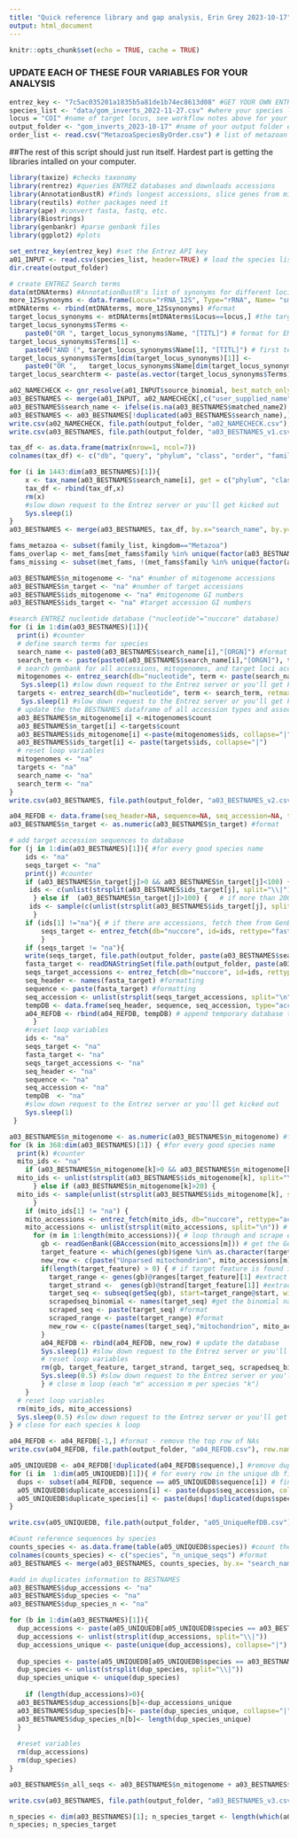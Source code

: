 ---
title: "Quick reference library and gap analysis, Erin Grey 2023-10-17"
output: html_document
---

```{r setup, include=FALSE}
knitr::opts_chunk$set(echo = TRUE, cache = TRUE)
```

### UPDATE EACH OF THESE FOUR VARIABLES FOR YOUR ANALYSIS
```{r define_variables}
entrez_key <- "7c5ac035201a1835b5a81de1b74ec8613d08" #GET YOUR OWN ENTREZ KEY AND PUT IT HERE!!!!!
species_list <- "data/gom_inverts_2022-11-27.csv" #where your species list lives
locus = "COI" #name of target locus, see workflow notes above for your choices
output_folder <- "gom_inverts_2023-10-17" #name of your output folder every time
order_list <- read.csv("MetazoaSpeciesByOrder.csv") # list of metazoan orders, updated occasionally (see date in file name)
```


##The rest of this script should just run itself. Hardest part is getting the libraries intalled on your computer.
```{r load_packages_and_terms}
library(taxize) #checks taxonomy
library(rentrez) #queries ENTREZ databases and downloads accessions
library(AnnotationBustR) #finds longest accessions, slice genes from mitogenomes
library(reutils) #other packages need it
library(ape) #convert fasta, fastq, etc.
library(Biostrings)
library(genbankr) #parse genbank files
library(ggplot2) #plots

set_entrez_key(entrez_key) #set the Entrez API key
a01_INPUT <- read.csv(species_list, header=TRUE) # load the species list
dir.create(output_folder)

# create ENTREZ Search terms
data(mtDNAterms) #AnnotationBustR's list of synonyms for different loci
more_12Ssynonyms <- data.frame(Locus="rRNA_12S", Type="rRNA", Name= "small ribosomal RNA subunit RNA") # other synonyms that we find go here and get added to AnnotationBustR's list
mtDNAterms <- rbind(mtDNAterms, more_12Ssynonyms) #format
target_locus_synonyms <- mtDNAterms[mtDNAterms$Locus==locus,] #the target synonyms
target_locus_synonyms$Terms <- 
    paste0("OR ", target_locus_synonyms$Name, "[TITL]") # format for ENTREZ search terms
target_locus_synonyms$Terms[1] <- 
    paste0("AND (", target_locus_synonyms$Name[1], "[TITL]") # first term starts with "AND ("
target_locus_synonyms$Terms[dim(target_locus_synonyms)[1]] <- 
    paste0("OR ",   target_locus_synonyms$Name[dim(target_locus_synonyms)[1]], "[TITL])") #last term ends with a ")"
target_locus_searchterm <- paste(as.vector(target_locus_synonyms$Terms), collapse=" ") # the big ENTREZ search term

```

```{r name_check}
a02_NAMECHECK <- gnr_resolve(a01_INPUT$source_binomial, best_match_only = TRUE, canonical = TRUE, fields="all") # check animal species names using the Global Names Resolver from the Encyclopedia of Life
a03_BESTNAMES <- merge(a01_INPUT, a02_NAMECHECK[,c("user_supplied_name", "submitted_name","matched_name2")], by.x=c("source_binomial"), by.y=c("user_supplied_name"), all.x=TRUE) #get the best name but keep previous names (fix misspellings, use most recently accepted, etc.)
a03_BESTNAMES$search_name <- ifelse(is.na(a03_BESTNAMES$matched_name2), a03_BESTNAMES$source_binomial, a03_BESTNAMES$matched_name2) # use the check & corrected name if available, if not then use the original source name
a03_BESTNAMES <- a03_BESTNAMES[!duplicated(a03_BESTNAMES$search_name),]
write.csv(a02_NAMECHECK, file.path(output_folder, "a02_NAMECHECK.csv"), row.names=FALSE)
write.csv(a03_BESTNAMES, file.path(output_folder, "a03_BESTNAMES_v1.csv"), row.names=FALSE)
```

```{r taxonomy}
tax_df <- as.data.frame(matrix(nrow=1, ncol=7))
colnames(tax_df) <- c("db", "query", "phylum", "class", "order", "family", "genus")

for (i in 1443:dim(a03_BESTNAMES)[1]){
    x <- tax_name(a03_BESTNAMES$search_name[i], get = c("phylum", "class", "order", "family", "genus"), db = 'ncbi', messages=FALSE)
    tax_df <- rbind(tax_df,x)
    rm(x)
    #slow down request to the Entrez server or you'll get kicked out
    Sys.sleep(1)
}
a03_BESTNAMES <- merge(a03_BESTNAMES, tax_df, by.x="search_name", by.y="query", all.x=TRUE)
```

```{r family_seqs}
fams_metazoa <- subset(family_list, kingdom=="Metazoa")
fams_overlap <- met_fams[met_fams$family %in% unique(factor(a03_BESTNAMES$family)),]
fams_missing <- subset(met_fams, !(met_fams$family %in% unique(factor(a03_BESTNAMES$family))))
```

```{r entrez_search}
a03_BESTNAMES$n_mitogenome <- "na" #number of mitogenome accessions
a03_BESTNAMES$n_target <- "na" #number of target accessions
a03_BESTNAMES$ids_mitogenome <- "na" #mitogenome GI numbers
a03_BESTNAMES$ids_target <- "na" #target accession GI numbers

#search ENTREZ nucleotide database ("nucleotide"="nuccore" database)
for (i in 1:dim(a03_BESTNAMES)[1]){
  print(i) #counter
  # define search terms for species
  search_name <- paste0(a03_BESTNAMES$search_name[i],"[ORGN]") #format species name for ENTREZ search
  search_term <- paste(paste0(a03_BESTNAMES$search_name[i],"[ORGN]"), target_locus_searchterm, collapse=" ") #concatenate species and 12S search terms into one search term
  # search genbank for all accessions, mitogenomes, and target loci accessions
  mitogenomes <- entrez_search(db="nucleotide", term <- paste(search_name, "AND mitochondrion[TITL] AND complete genome[TITL]"), retmax=999999) # search mitogenome accessions
   Sys.sleep(1) #slow down request to the Entrez server or you'll get kicked out
  targets <- entrez_search(db="nucleotide", term <- search_term, retmax=999999) # search all species 12S accessions
   Sys.sleep(1) #slow down request to the Entrez server or you'll get kicked out
  # update the the BESTNAMES dataframe of all accession types and associated ids (= GI numbers)
  a03_BESTNAMES$n_mitogenome[i] <-mitogenomes$count
  a03_BESTNAMES$n_target[i] <-targets$count
  a03_BESTNAMES$ids_mitogenome[i] <-paste(mitogenomes$ids, collapse="|")
  a03_BESTNAMES$ids_target[i] <- paste(targets$ids, collapse="|")
  # reset loop variables
  mitogenomes <- "na"
  targets <- "na"
  search_name <- "na"
  search_term <- "na"
}
write.csv(a03_BESTNAMES, file.path(output_folder, "a03_BESTNAMES_v2.csv"), row.names = FALSE) # write out the mitogenome and target accessions for each species
```

```{r scrape_targets}
a04_REFDB <- data.frame(seq_header=NA, sequence=NA, seq_accession=NA, type=NA, species=NA) #create the database skeleton
a03_BESTNAMES$n_target <- as.numeric(a03_BESTNAMES$n_target) #format

# add target accession sequences to database
for (j in 1:dim(a03_BESTNAMES)[1]){ #for every good species name
    ids <- "na"
    seqs_target <- "na"
    print(j) #counter
    if (a03_BESTNAMES$n_target[j]>0 && a03_BESTNAMES$n_target[j]<100) { # scrape GenBank target sequences if available, but skip if >= 100 targets 
     ids <- c(unlist(strsplit(a03_BESTNAMES$ids_target[j], split="\\|")))
      } else if  (a03_BESTNAMES$n_target[j]>100) {   # if more than 200 accessions, randomly select 100   
     ids <- sample(c(unlist(strsplit(a03_BESTNAMES$ids_target[j], split="\\|"))),100)
      }
    if (ids[1] !="na"){ # if there are accessions, fetch them from GenBank
        seqs_target <- entrez_fetch(db="nuccore", id=ids, rettype="fasta")
        } 
    if (seqs_target != "na"){
    write(seqs_target, file.path(output_folder, paste(a03_BESTNAMES$search_name[j], paste0(locus, ".fasta")))) # formatting - write out the sequences 
    fasta_target <- readDNAStringSet(file.path(output_folder, paste(a03_BESTNAMES$search_name[j], paste0(locus, ".fasta"))), format="fasta") #formatting - read them back in as fasta
    seqs_target_accessions <- entrez_fetch(db="nuccore", id=ids, rettype="acc") # get accession numbers
    seq_header <- names(fasta_target) #formatting
    sequence <- paste(fasta_target) #formatting
    seq_accession <- unlist(strsplit(seqs_target_accessions, split="\n")) # formatting
    tempDB <- data.frame(seq_header, sequence, seq_accession, type="accession", species=a03_BESTNAMES$search_name[j]) # make a temporary database with all sequences, their header, accession number, etc.
    a04_REFDB <- rbind(a04_REFDB, tempDB) # append temporary database to the full database
      }
    #reset loop variables
    ids <- "na"
    seqs_target <- "na"
    fasta_target <- "na"
    seqs_target_accessions <- "na"
    seq_header <- "na"
    sequence <- "na"
    seq_accession <- "na"
    tempDB  <- "na"
    #slow down request to the Entrez server or you'll get kicked out
    Sys.sleep(1) 
 } 

```

```{r scrape_mitogenomes}
a03_BESTNAMES$n_mitogenome <- as.numeric(a03_BESTNAMES$n_mitogenome) #format
for (k in 368:dim(a03_BESTNAMES)[1]) { #for every good species name
  print(k) #counter
  mito_ids <- "na"
    if (a03_BESTNAMES$n_mitogenome[k]>0 && a03_BESTNAMES$n_mitogenome[k]<20) { #scrape Genbank mitogenomes if available, skip species with lots of mitogenomes bc server doesn't allow this
  mito_ids <- unlist(strsplit(a03_BESTNAMES$ids_mitogenome[k], split="\\|")) # format mitogenome ids
      } else if (a03_BESTNAMES$n_mitogenome[k]>20) { 
  mito_ids <- sample(unlist(strsplit(a03_BESTNAMES$ids_mitogenome[k], split="\\|")),20) # format mitogenome ids
      }
    if (mito_ids[1] != "na") {
    mito_accessions <- entrez_fetch(mito_ids, db="nuccore", rettype="acc") # find the accession number for each mitogenome id
    mito_accessions <- unlist(strsplit(mito_accessions, split="\n")) # format accession numbers
      for (m in 1:length(mito_accessions)){ # loop through and scrape each mitogenome accession
        gb <- readGenBank(GBAccession(mito_accessions[m])) # get the Genbank annotation for accession 
        target_feature <- which(genes(gb)$gene %in% as.character(target_locus_synonyms$Name)) # find target annotation metadata (note: use otherFeatures for for rRNAs, tRNAs, etc. and use genes(gb) for genes like COI, CYTB, NADH, etc.)
        new_row <- c(paste("Unparsed mitochondrion", mito_accessions[m], sep=" "), "na", mito_accessions[m], "scrape", species=a03_BESTNAMES$search_name[k])
        if(length(target_feature) > 0) { # if target feature is found in the parsed mitochondrial genome, find the sequence, otherwise say that its unparsed
          target_range <- genes(gb)@ranges[target_feature][1] #extract the target range information, just use the first one
          target_strand <-  genes(gb)@strand[target_feature[1]] #extract the target strand information (+ or -)
          target_seq <- subseq(getSeq(gb), start=target_range@start, width=target_range@width) #scrape the genome for target
          scrapedseq_binomial <- names(target_seq) #get the binomial name
          scraped_seq <- paste(target_seq) #format
          scraped_range <- paste(target_range) #format
          new_row <- c(paste(names(target_seq),"mitochondrion", mito_accessions[m], sep=" "), paste(target_seq), mito_accessions[m], "scrape", species=a03_BESTNAMES$search_name[k])
        }
        a04_REFDB <- rbind(a04_REFDB, new_row) # update the database
        Sys.sleep(1) #slow down request to the Entrez server or you'll get kicked out
        # reset loop variables
        rm(gb, target_feature, target_strand, target_seq, scrapedseq_binomial, scraped_seq, scraped_range, new_row)
        Sys.sleep(0.5) #slow down request to the Entrez server or you'll get kicked out
        } # close m loop (each "m" accession m per species "k")
    }
  # reset loop variables
  rm(mito_ids, mito_accessions)
  Sys.sleep(0.5) #slow down request to the Entrez server or you'll get kicked out
} # close for each species k loop

a04_REFDB <- a04_REFDB[-1,] #format - remove the top row of NAs
write.csv(a04_REFDB, file.path(output_folder, "a04_REFDB.csv"), row.names=FALSE)
```

```{r remove_duplicates}
a05_UNIQUEDB <- a04_REFDB[!duplicated(a04_REFDB$sequence),] #remove duplicates
for (i in  1:dim(a05_UNIQUEDB)[1]){ # for every row in the unique db file
  dups <- subset(a04_REFDB, sequence == a05_UNIQUEDB$sequence[i]) # find identical sequences in the fill db file 
  a05_UNIQUEDB$duplicate_accessions[i] <- paste(dups$seq_accession, collapse = "|") # paste all those accessions together into a new unique db field
  a05_UNIQUEDB$duplicate_species[i] <- paste(dups[!duplicated(dups$species),"species"], collapse = "|")
}

write.csv(a05_UNIQUEDB, file.path(output_folder, "a05_UniqueRefDB.csv"), row.names=FALSE)
```

```{r update_species_summary}
#Count reference sequences by species
counts_species <- as.data.frame(table(a05_UNIQUEDB$species)) #count the number of unique reference sequences per species
colnames(counts_species) <- c("species", "n_unique_seqs") #format
a03_BESTNAMES <- merge(a03_BESTNAMES, counts_species, by.x= "search_name", by.y="species", all.x=TRUE, all.y=TRUE) # update the summary database with reference sequence counts

#add in duplicates information to BESTNAMES
a03_BESTNAMES$dup_accessions <- "na"
a03_BESTNAMES$dup_species <- "na"
a03_BESTNAMES$dup_species_n <- "na"

for (b in 1:dim(a03_BESTNAMES)[1]){
  dup_accessions <- paste(a05_UNIQUEDB[a05_UNIQUEDB$species == a03_BESTNAMES$search_name[b], "duplicate_accessions"], collapse="|")
  dup_accessions <- unlist(strsplit(dup_accessions, split="\\|"))
  dup_accessions_unique <- paste(unique(dup_accessions), collapse="|")
  
  dup_species <- paste(a05_UNIQUEDB[a05_UNIQUEDB$species == a03_BESTNAMES$search_name[b], "duplicate_species"], collapse="|")
  dup_species <- unlist(strsplit(dup_species, split="\\|"))
  dup_species_unique <- unique(dup_species)
  
    if (length(dup_accessions)>0){
  a03_BESTNAMES$dup_accessions[b]<-dup_accessions_unique
  a03_BESTNAMES$dup_species[b]<- paste(dup_species_unique, collapse="|")
  a03_BESTNAMES$dup_species_n[b]<- length(dup_species_unique)
  }
  
  #reset variables
  rm(dup_accessions)
  rm(dup_species)
}

a03_BESTNAMES$n_all_seqs <- a03_BESTNAMES$n_mitogenome + a03_BESTNAMES$n_target

write.csv(a03_BESTNAMES, file.path(output_folder, "a03_BESTNAMES_v3.csv"), row.names=FALSE)

n_species <- dim(a03_BESTNAMES)[1]; n_species_target <- length(which(a03_BESTNAMES$n_all_seqs>0))
n_species; n_species_target
```




